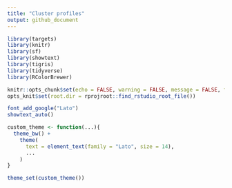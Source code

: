 ```yaml
---
title: "Cluster profiles"
output: github_document
---
```


```r
library(targets)
library(knitr)
library(sf)
library(showtext)
library(tigris)
library(tidyverse)
library(RColorBrewer)

knitr::opts_chunk$set(echo = FALSE, warning = FALSE, message = FALSE, fig.width = 10, fig.height = 7)
opts_knit$set(root.dir = rprojroot::find_rstudio_root_file())

font_add_google("Lato")
showtext_auto()

custom_theme <- function(...){
  theme_bw() + 
    theme(
      text = element_text(family = "Lato", size = 14),
      ...
    )
}

theme_set(custom_theme())
```

```r


```

